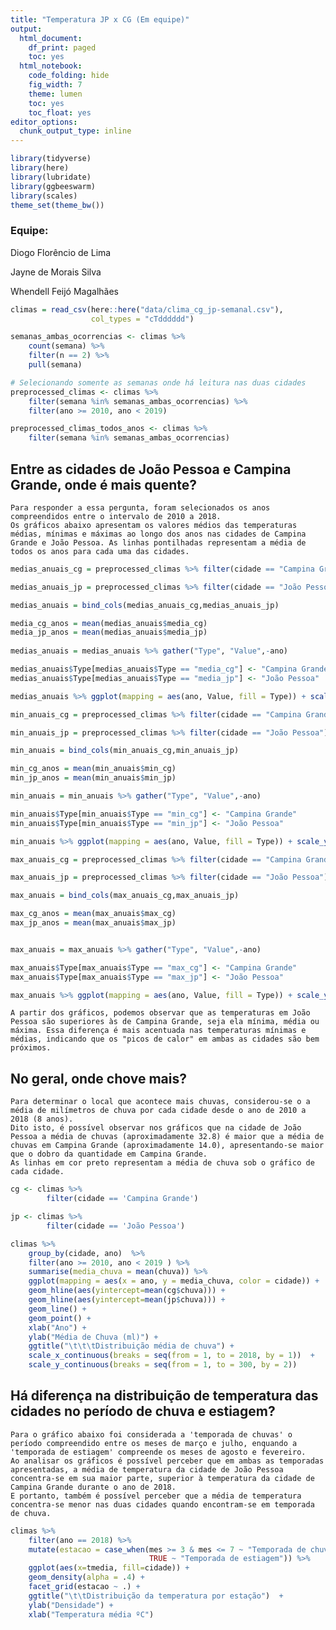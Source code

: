 ```yaml
---
title: "Temperatura JP x CG (Em equipe)"
output:
  html_document:
    df_print: paged
    toc: yes
  html_notebook:
    code_folding: hide
    fig_width: 7
    theme: lumen
    toc: yes
    toc_float: yes
editor_options:
  chunk_output_type: inline
---
```


```r
library(tidyverse)
library(here)
library(lubridate)
library(ggbeeswarm)
library(scales)
theme_set(theme_bw())
```

### Equipe:
Diogo Florêncio de Lima

Jayne de Morais Silva

Whendell Feijó Magalhães

```r
climas = read_csv(here::here("data/clima_cg_jp-semanal.csv"), 
                  col_types = "cTdddddd")

semanas_ambas_ocorrencias <- climas %>% 
    count(semana) %>% 
    filter(n == 2) %>% 
    pull(semana)

# Selecionando somente as semanas onde há leitura nas duas cidades
preprocessed_climas <- climas %>% 
    filter(semana %in% semanas_ambas_ocorrencias) %>% 
    filter(ano >= 2010, ano < 2019)

preprocessed_climas_todos_anos <- climas %>% 
    filter(semana %in% semanas_ambas_ocorrencias)
```

## Entre as cidades de João Pessoa e Campina Grande, onde é mais quente?

    Para responder a essa pergunta, foram selecionados os anos compreendidos entre o intervalo de 2010 a 2018.
    Os gráficos abaixo apresentam os valores médios das temperaturas médias, mínimas e máximas ao longo dos anos nas cidades de Campina Grande e João Pessoa. As linhas pontilhadas representam a média de todos os anos para cada uma das cidades.
    
```r
medias_anuais_cg = preprocessed_climas %>% filter(cidade == "Campina Grande") %>% group_by(ano) %>% summarise(media_cg = mean(tmedia))

medias_anuais_jp = preprocessed_climas %>% filter(cidade == "João Pessoa") %>% group_by(ano) %>% summarise(media_jp = mean(tmedia)) %>% select(media_jp)

medias_anuais = bind_cols(medias_anuais_cg,medias_anuais_jp)

media_cg_anos = mean(medias_anuais$media_cg)
media_jp_anos = mean(medias_anuais$media_jp)
    
medias_anuais = medias_anuais %>% gather("Type", "Value",-ano)

medias_anuais$Type[medias_anuais$Type == "media_cg"] <- "Campina Grande" 
medias_anuais$Type[medias_anuais$Type == "media_jp"] <- "João Pessoa" 

medias_anuais %>% ggplot(mapping = aes(ano, Value, fill = Type)) + scale_y_continuous(limits =c(15, 30), breaks =  seq(15,30,1.5), oob = rescale_none) + geom_col(position = "dodge") + scale_x_discrete(limits = c(2010:2018)) + labs(x = "Anos", y="Temperatura em C", fill = "Cidade") + geom_hline(aes(yintercept = media_cg_anos), colour="#990000", linetype="dashed") + geom_hline(aes(yintercept = media_jp_anos), colour="#0072B2", linetype="dashed") + ggtitle("  Média anual das temperaturas médias de 2010 a 2018")
```

```r
min_anuais_cg = preprocessed_climas %>% filter(cidade == "Campina Grande") %>% group_by(ano) %>% summarise(min_cg = mean(tmin))

min_anuais_jp = preprocessed_climas %>% filter(cidade == "João Pessoa") %>% group_by(ano) %>% summarise(min_jp = mean(tmin)) %>% select(min_jp)

min_anuais = bind_cols(min_anuais_cg,min_anuais_jp)

min_cg_anos = mean(min_anuais$min_cg)
min_jp_anos = mean(min_anuais$min_jp)

min_anuais = min_anuais %>% gather("Type", "Value",-ano)

min_anuais$Type[min_anuais$Type == "min_cg"] <- "Campina Grande" 
min_anuais$Type[min_anuais$Type == "min_jp"] <- "João Pessoa" 

min_anuais %>% ggplot(mapping = aes(ano, Value, fill = Type)) + scale_y_continuous(limits =c(10, 25), breaks =  seq(10,25,1.5), oob = rescale_none) + geom_col(position = "dodge") + scale_x_discrete(limits = c(2010:2018)) + labs(x = "Anos", y="Temperatura em C", fill = "Cidade") + geom_hline(aes(yintercept = min_cg_anos), colour="#990000", linetype="dashed") + geom_hline(aes(yintercept = min_jp_anos), colour="#0072B2", linetype="dashed") + ggtitle(" Média anual das temperaturas mínimas de 2010 a 2018")

```

```r
max_anuais_cg = preprocessed_climas %>% filter(cidade == "Campina Grande") %>% group_by(ano) %>% summarise(max_cg = mean(tmax))

max_anuais_jp = preprocessed_climas %>% filter(cidade == "João Pessoa") %>% group_by(ano) %>% summarise(max_jp = mean(tmax)) %>% select(max_jp)

max_anuais = bind_cols(max_anuais_cg,max_anuais_jp)

max_cg_anos = mean(max_anuais$max_cg)
max_jp_anos = mean(max_anuais$max_jp)


max_anuais = max_anuais %>% gather("Type", "Value",-ano)

max_anuais$Type[max_anuais$Type == "max_cg"] <- "Campina Grande" 
max_anuais$Type[max_anuais$Type == "max_jp"] <- "João Pessoa" 

max_anuais %>% ggplot(mapping = aes(ano, Value, fill = Type)) + scale_y_continuous(limits =c(20, 35), breaks =  seq(20,35,1.5), oob = rescale_none) + geom_col(position = "dodge") + scale_x_discrete(limits = c(2010:2018)) + labs(x = "Anos", y="Temperatura em C", fill = "Cidade") + geom_hline(aes(yintercept = max_cg_anos), colour="#990000", linetype="dashed") + geom_hline(aes(yintercept = max_jp_anos), colour="#0072B2", linetype="dashed") + ggtitle(" Média anual das temperaturas máximas de 2010 a 2018")
```

    A partir dos gráficos, podemos observar que as temperaturas em João Pessoa são superiores às de Campina Grande, seja ela mínima, média ou máxima. Essa diferença é mais acentuada nas temperaturas mínimas e médias, indicando que os "picos de calor" em ambas as cidades são bem próximos. 

## No geral, onde chove mais?

    Para determinar o local que acontece mais chuvas, considerou-se o a média de milímetros de chuva por cada cidade desde o ano de 2010 a 2018 (8 anos).
    Dito isto, é possível observar nos gráficos que na cidade de João Pessoa a média de chuvas (aproximadamente 32.8) é maior que a média de chuvas em Campina Grande (aproximadamente 14.0), apresentando-se maior que o dobro da quantidade em Campina Grande. 
    As linhas em cor preto representam a média de chuva sob o gráfico de cada cidade.
  
```r
cg <- climas %>%
        filter(cidade == 'Campina Grande')

jp <- climas %>%
        filter(cidade == 'João Pessoa')

climas %>% 
    group_by(cidade, ano)  %>%
    filter(ano >= 2010, ano < 2019 ) %>%
    summarise(media_chuva = mean(chuva)) %>%
    ggplot(mapping = aes(x = ano, y = media_chuva, color = cidade)) + 
    geom_hline(aes(yintercept=mean(cg$chuva))) + 
    geom_hline(aes(yintercept=mean(jp$chuva))) + 
    geom_line() +
    geom_point() +
    xlab("Ano") +
    ylab("Média de Chuva (ml)") +
    ggtitle("\t\t\tDistribuição média de chuva") + 
    scale_x_continuous(breaks = seq(from = 1, to = 2018, by = 1))  +
    scale_y_continuous(breaks = seq(from = 1, to = 300, by = 2))
```

## Há diferença na distribuição de temperatura das cidades no período de chuva e estiagem?

    Para o gráfico abaixo foi considerada a 'temporada de chuvas' o período compreendido entre os meses de março e julho, enquando a 'temporada de estiagem' compreende os meses de agosto e fevereiro.
    Ao analisar os gráficos é possível perceber que em ambas as temporadas apresentadas, a média de temperatura da cidade de João Pessoa concentra-se em sua maior parte, superior à temperatura da cidade de Campina Grande durante o ano de 2018.
    E portanto, também é possível perceber que a média de temperatura concentra-se menor nas duas cidades quando encontram-se em temporada de chuva.


```r
climas %>%
    filter(ano == 2018) %>%
    mutate(estacao = case_when(mes >= 3 & mes <= 7 ~ "Temporada de chuva", 
                               TRUE ~ "Temporada de estiagem")) %>% 
    ggplot(aes(x=tmedia, fill=cidade)) +
    geom_density(alpha = .4) +
    facet_grid(estacao ~ .) +
    ggtitle("\t\tDistribuição da temperatura por estação")  +
    ylab("Densidade") +
    xlab("Temperatura média ºC")
```

